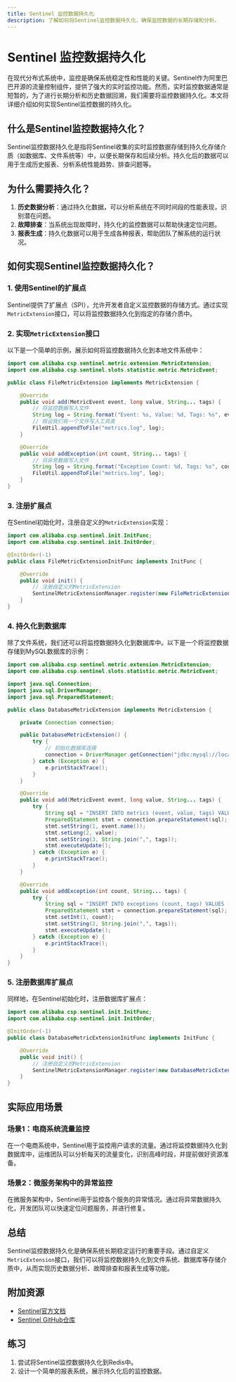 ```yaml
---
title: Sentinel 监控数据持久化
description: 了解如何将Sentinel监控数据持久化，确保监控数据的长期存储和分析。
---
```


# Sentinel 监控数据持久化

在现代分布式系统中，监控是确保系统稳定性和性能的关键。Sentinel作为阿里巴巴开源的流量控制组件，提供了强大的实时监控功能。然而，实时监控数据通常是短暂的，为了进行长期分析和历史数据回溯，我们需要将监控数据持久化。本文将详细介绍如何实现Sentinel监控数据的持久化。

## 什么是Sentinel监控数据持久化？

Sentinel监控数据持久化是指将Sentinel收集的实时监控数据存储到持久化存储介质（如数据库、文件系统等）中，以便长期保存和后续分析。持久化后的数据可以用于生成历史报表、分析系统性能趋势、排查问题等。

## 为什么需要持久化？

1. **历史数据分析**：通过持久化数据，可以分析系统在不同时间段的性能表现，识别潜在问题。
2. **故障排查**：当系统出现故障时，持久化的监控数据可以帮助快速定位问题。
3. **报表生成**：持久化数据可以用于生成各种报表，帮助团队了解系统的运行状况。

## 如何实现Sentinel监控数据持久化？

### 1. 使用Sentinel的扩展点

Sentinel提供了扩展点（SPI），允许开发者自定义监控数据的存储方式。通过实现`MetricExtension`接口，可以将监控数据持久化到指定的存储介质中。

### 2. 实现`MetricExtension`接口

以下是一个简单的示例，展示如何将监控数据持久化到本地文件系统中：

```java
import com.alibaba.csp.sentinel.metric.extension.MetricExtension;
import com.alibaba.csp.sentinel.slots.statistic.metric.MetricEvent;

public class FileMetricExtension implements MetricExtension {

    @Override
    public void add(MetricEvent event, long value, String... tags) {
        // 将监控数据写入文件
        String log = String.format("Event: %s, Value: %d, Tags: %s", event, value, String.join(",", tags));
        // 假设我们有一个文件写入工具类
        FileUtil.appendToFile("metrics.log", log);
    }

    @Override
    public void addException(int count, String... tags) {
        // 将异常数据写入文件
        String log = String.format("Exception Count: %d, Tags: %s", count, String.join(",", tags));
        FileUtil.appendToFile("metrics.log", log);
    }
}
```

### 3. 注册扩展点

在Sentinel初始化时，注册自定义的`MetricExtension`实现：

```java
import com.alibaba.csp.sentinel.init.InitFunc;
import com.alibaba.csp.sentinel.init.InitOrder;

@InitOrder(-1)
public class FileMetricExtensionInitFunc implements InitFunc {

    @Override
    public void init() {
        // 注册自定义的MetricExtension
        SentinelMetricExtensionManager.register(new FileMetricExtension());
    }
}
```

### 4. 持久化到数据库

除了文件系统，我们还可以将监控数据持久化到数据库中。以下是一个将监控数据存储到MySQL数据库的示例：

```java
import com.alibaba.csp.sentinel.metric.extension.MetricExtension;
import com.alibaba.csp.sentinel.slots.statistic.metric.MetricEvent;

import java.sql.Connection;
import java.sql.DriverManager;
import java.sql.PreparedStatement;

public class DatabaseMetricExtension implements MetricExtension {

    private Connection connection;

    public DatabaseMetricExtension() {
        try {
            // 初始化数据库连接
            connection = DriverManager.getConnection("jdbc:mysql://localhost:3306/sentinel", "user", "password");
        } catch (Exception e) {
            e.printStackTrace();
        }
    }

    @Override
    public void add(MetricEvent event, long value, String... tags) {
        try {
            String sql = "INSERT INTO metrics (event, value, tags) VALUES (?, ?, ?)";
            PreparedStatement stmt = connection.prepareStatement(sql);
            stmt.setString(1, event.name());
            stmt.setLong(2, value);
            stmt.setString(3, String.join(",", tags));
            stmt.executeUpdate();
        } catch (Exception e) {
            e.printStackTrace();
        }
    }

    @Override
    public void addException(int count, String... tags) {
        try {
            String sql = "INSERT INTO exceptions (count, tags) VALUES (?, ?)";
            PreparedStatement stmt = connection.prepareStatement(sql);
            stmt.setInt(1, count);
            stmt.setString(2, String.join(",", tags));
            stmt.executeUpdate();
        } catch (Exception e) {
            e.printStackTrace();
        }
    }
}
```

### 5. 注册数据库扩展点

同样地，在Sentinel初始化时，注册数据库扩展点：

```java
import com.alibaba.csp.sentinel.init.InitFunc;
import com.alibaba.csp.sentinel.init.InitOrder;

@InitOrder(-1)
public class DatabaseMetricExtensionInitFunc implements InitFunc {

    @Override
    public void init() {
        // 注册自定义的MetricExtension
        SentinelMetricExtensionManager.register(new DatabaseMetricExtension());
    }
}
```

## 实际应用场景

### 场景1：电商系统流量监控

在一个电商系统中，Sentinel用于监控用户请求的流量。通过将监控数据持久化到数据库中，运维团队可以分析每天的流量变化，识别高峰时段，并提前做好资源准备。

### 场景2：微服务架构中的异常监控

在微服务架构中，Sentinel用于监控各个服务的异常情况。通过将异常数据持久化，开发团队可以快速定位问题服务，并进行修复。

## 总结

Sentinel监控数据持久化是确保系统长期稳定运行的重要手段。通过自定义`MetricExtension`接口，我们可以将监控数据持久化到文件系统、数据库等存储介质中，从而实现历史数据分析、故障排查和报表生成等功能。

## 附加资源

- [Sentinel官方文档](https://sentinelguard.io/zh-cn/docs/introduction.html)
- [Sentinel GitHub仓库](https://github.com/alibaba/Sentinel)

## 练习

1. 尝试将Sentinel监控数据持久化到Redis中。
2. 设计一个简单的报表系统，展示持久化后的监控数据。
